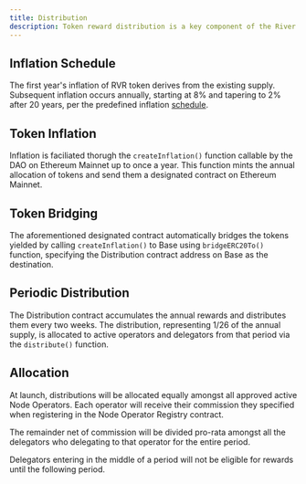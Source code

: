 ```yaml
---
title: Distribution 
description: Token reward distribution is a key component of the River Network to align incentives between Node Operators and the goals of the network.
---
```




## Inflation Schedule

The first year's inflation of RVR token derives from the existing supply. Subsequent inflation occurs annually, starting at 8% and tapering to 2% after 20 years, per the predefined inflation [schedule](https://github.com/river-build/river/blob/main/contracts/scripts/deployments/DeployRiverMainnet.s.sol#L27-L35).

## Token Inflation

Inflation is faciliated thorugh the `createInflation()` function callable by the DAO on Ethereum Mainnet up to once a year. This function mints the annual allocation of tokens and send them a designated contract on Ethereum Mainnet.

## Token Bridging

The aforementioned designated contract automatically bridges the tokens yielded by calling `createInflation()` to Base using `bridgeERC20To()` function, specifying the Distribution contract address on Base as the destination. 

## Periodic Distribution

The Distribution contract accumulates the annual rewards and distributes them every two weeks. The distribution, representing 1/26 of the annual supply, is allocated to active operators and delegators from that period via the `distribute()` function.

## Allocation

At launch, distributions will be allocated equally amongst all approved active Node Operators. Each operator will receive their commission they specified when registering in the Node Operator Registry contract. 

The remainder net of commission will be divided pro-rata amongst all the delegators who delegating to that operator for the entire period. 

<Note>Delegators entering in the middle of a period will not be eligible for rewards until the following period.</Note>